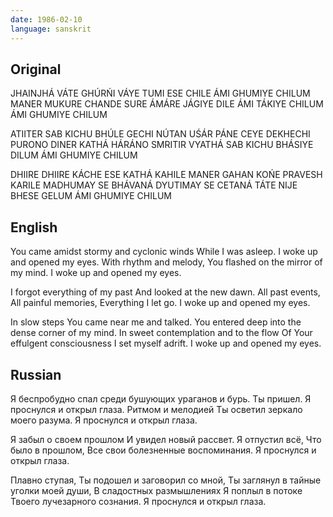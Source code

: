 ```yaml
---
date: 1986-02-10
language: sanskrit
---
```


## Original

JHAINJHÁ VÁTE GHÚRŃI VÁYE
TUMI ESE CHILE
ÁMI GHUMIYE CHILUM
MANER MUKURE CHANDE SURE
ÁMÁRE JÁGIYE DILE ÁMI TÁKIYE CHILUM
ÁMI GHUMIYE CHILUM

ATIITER SAB KICHU BHÚLE GECHI
NÚTAN UŚÁR PÁNE CEYE DEKHECHI
PURONO DINER KATHÁ
HÁRÁNO SMRITIR VYATHÁ
SAB KICHU BHÁSIYE DILUM
ÁMI GHUMIYE CHILUM

DHIIRE DHIIRE KÁCHE ESE KATHÁ KAHILE
MANER GAHAN KOŃE PRAVESH KARILE
MADHUMAY SE BHÁVANÁ
DYUTIMAY SE CETANÁ
TÁTE NIJE BHESE GELUM
ÁMI GHUMIYE CHILUM

## English

You came amidst stormy and cyclonic winds
While I was asleep.
I woke up and opened my eyes.
With rhythm and melody,
You flashed on the mirror of my mind.
I woke up and opened my eyes.

I forgot everything of my past
And looked at the new dawn.
All past events,
All painful memories,
Everything I let go.
I woke up and opened my eyes.

In slow steps You came near me and talked.
You entered deep into the dense corner of my mind.
In sweet contemplation and to the flow
Of Your effulgent consciousness
I set myself adrift.
I woke up and opened my eyes.

## Russian

Я беспробудно спал
среди бушующих ураганов и бурь.
Ты пришел.
Я проснулся и открыл глаза.
Ритмом и мелодией
Ты осветил зеркало моего разума.
Я проснулся и открыл глаза.

Я забыл о своем прошлом
И увидел новый рассвет.
Я отпустил всё,
Что было в прошлом,
Все свои болезненные воспоминания.
Я проснулся и открыл глаза.

Плавно ступая, Ты подошел и заговорил со мной,
Ты заглянул в тайные уголки моей души,
В сладостных размышлениях
Я поплыл в потоке
Твоего лучезарного сознания.
Я проснулся и открыл глаза.
